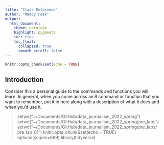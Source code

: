 ```yaml
---
title: "Class Reference"
author: "Maddy Peek"
output:
  html_document:
    theme: cerulean
    highlight: pygments
    toc: true
    toc_float:
      collapsed: true
      smooth_scroll: false
---
```


```r
knitr::opts_chunk$set(echo = TRUE)
```

## Introduction

Consider this a personal guide to the commands and functions you will learn. In general, when you come across an R command or function that you want to remember, put it in here along with a description of what it does and when you'd use it.


> setwd("~/Documents/GitHub/data_journalism_2022_spring")
> setwd("~/Documents/GitHub/data_journalism_2022_spring/pre_labs")
> setwd("~/Documents/GitHub/data_journalism_2022_spring/pre_labs/pre_lab_01")
> knitr::opts_chunk$set(echo = TRUE)
> options(scipen=999)
> library(tidyverse)

